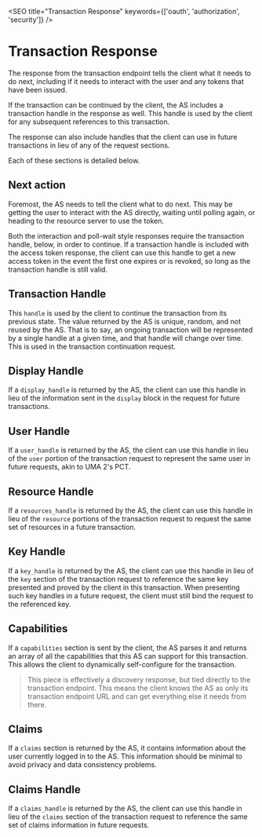 

<SEO title="Transaction Response" keywords={['oauth', 'authorization', 'security']} />

# Transaction Response

The response from the transaction endpoint tells the client what it needs to do next, including if it needs to <Link to="/interaction">interact with the user</Link> and any <Link to="/tokens">tokens that have been issued</Link>. 

If the transaction can be continued by the client, the AS includes a transaction handle in the response as well. This handle is used by the client for any subsequent references to this transaction. 

The response can also include handles that the client can use in future transactions in lieu of any of the request sections.

<TransactionResponse />

Each of these sections is detailed below.

## Next action

Foremost, the AS needs to tell the client what to do next. This may be getting the user to <Link to="/interaction">interact with the AS directly</Link>, waiting until polling again, or heading to the resource server to <Link to="/tokens">use the token</Link>. 

Both the interaction and poll-wait style responses require the transaction handle, below, in order to continue. If a transaction handle is included with the access token response, the client can use this handle to get a new access token in the event the first one expires or is revoked, so long as the transaction handle is still valid. 

## Transaction Handle

This `handle` is used by the client to continue the transaction from its previous state. The value returned by the AS is unique, random, and not reused by the AS. That is to say, an ongoing transaction will be represented by a single handle at a given time, and that handle will change over time. This is used in the <Link to="/transactionrequest">transaction continuation request</Link>. 

## Display Handle

If a `display_handle` is returned by the AS, the client can use this handle in lieu of the information sent in the `display` block in the request for future transactions. 

## User Handle

If a `user_handle` is returned by the AS, the client can use this handle in lieu of the `user` portion of the transaction request to represent the same user in future requests, akin to UMA 2's PCT.

## Resource Handle

If a `resources_handle` is returned by the AS, the client can use this handle in lieu of the `resource` portions of the transaction request to request the same set of resources in a future transaction. 

## Key Handle

If a `key_handle` is returned by the AS, the client can use this handle in lieu of the `key` section of the transaction request to reference the same key presented and proved by the client in this transaction. When presenting such key handles in a future request, the client must still <Link to="/keys">bind the request to the referenced key</Link>.

## Capabilities

If a `capabilities` section is sent by the client, the AS parses it and returns an array of all the capabilities that this AS can support for this transaction. This allows the client to dynamically self-configure for the transaction. 

> This piece is effectively a discovery response, but tied directly to the transaction endpoint. This means the client knows the AS as only its transaction endpoint URL and can get everything else it needs from there. 

## Claims

If a `claims` section is returned by the AS, it contains information about the user currently logged in to the AS. This information should be minimal to avoid privacy and data consistency problems. 

## Claims Handle

If a `claims_handle` is returned by the AS, the client can use this handle in lieu of the `claims` section of the transaction request to reference the same set of claims information in future requests.